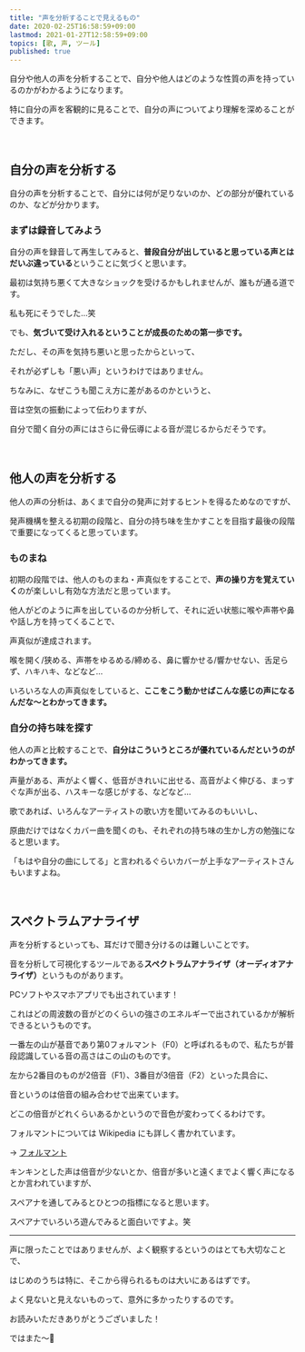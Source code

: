 ```yaml
---
title: "声を分析することで見えるもの"
date: 2020-02-25T16:58:59+09:00
lastmod: 2021-01-27T12:58:59+09:00
topics: [歌, 声, ツール]
published: true
---
```


自分や他人の声を分析することで、自分や他人はどのような性質の声を持っているのかがわかるようになります。

特に自分の声を客観的に見ることで、自分の声についてより理解を深めることができます。
<!--more-->

<br/>

## 自分の声を分析する

自分の声を分析することで、自分には何が足りないのか、どの部分が優れているのか、などが分かります。 

### まずは録音してみよう

自分の声を録音して再生してみると、**普段自分が出していると思っている声とはだいぶ違っている**ということに気づくと思います。 

最初は気持ち悪くて大きなショックを受けるかもしれませんが、誰もが通る道です。

私も死にそうでした…笑

でも、**気づいて受け入れるということが成長のための第一歩です。**

ただし、その声を気持ち悪いと思ったからといって、

それが必ずしも「悪い声」というわけではありません。

ちなみに、なぜこうも聞こえ方に差があるのかというと、

音は空気の振動によって伝わりますが、

自分で聞く自分の声にはさらに骨伝導による音が混じるからだそうです。

<relpos link="koe-chisai-genin" />

<br/>

## 他人の声を分析する

他人の声の分析は、あくまで自分の発声に対するヒントを得るためなのですが、

発声機構を整える初期の段階と、自分の持ち味を生かすことを目指す最後の段階で重要になってくると思っています。

### ものまね

初期の段階では、他人のものまね・声真似をすることで、**声の操り方を覚えていく**のが楽しいし有効な方法だと思っています。

他人がどのように声を出しているのか分析して、それに近い状態に喉や声帯や鼻や話し方を持ってくることで、

声真似が達成されます。

喉を開く/狭める、声帯をゆるめる/締める、鼻に響かせる/響かせない、舌足らず、ハキハキ、などなど…

いろいろな人の声真似をしていると、**ここをこう動かせばこんな感じの声になるんだな～とわかってきます。**

### 自分の持ち味を探す

他人の声と比較することで、**自分はこういうところが優れているんだというのがわかってきます。**

声量がある、声がよく響く、低音がきれいに出せる、高音がよく伸びる、まっすぐな声が出る、ハスキーな感じがする、などなど…

歌であれば、いろんなアーティストの歌い方を聞いてみるのもいいし、

原曲だけではなくカバー曲を聞くのも、それぞれの持ち味の生かし方の勉強になると思います。

「もはや自分の曲にしてる」と言われるぐらいカバーが上手なアーティストさんもいますよね。

<relpos link="hikui-koe-merideme" />

<br/>

## スペクトラムアナライザ

声を分析するといっても、耳だけで聞き分けるのは難しいことです。

音を分析して可視化するツールである<strong>スペクトラムアナライザ（オーディオアナライザ）</strong>というものがあります。

PCソフトやスマホアプリでも出されています！

これはどの周波数の音がどのくらいの強さのエネルギーで出されているかが解析できるというものです。

<postimage src="spectrum_analyzer" ext="png" alt="スペクトラムアナライザ画面" />

一番左の山が基音であり第0フォルマント（F0）と呼ばれるもので、私たちが普段認識している音の高さはこの山のものです。

左から2番目のものが2倍音（F1）、3番目が3倍音（F2）といった具合に、

音というのは倍音の組み合わせで出来ています。

どこの倍音がどれくらいあるかというので音色が変わってくるわけです。

フォルマントについては Wikipedia にも詳しく書かれています。

→ [フォルマント](https://ja.wikipedia.org/wiki/%E3%83%95%E3%82%A9%E3%83%AB%E3%83%9E%E3%83%B3%E3%83%88)

キンキンとした声は倍音が少ないとか、倍音が多いと遠くまでよく響く声になるとか言われていますが、

スペアナを通してみるとひとつの指標になると思います。

スペアナでいろいろ遊んでみると面白いですよ。笑

<relpos link="formant-toha" />

---

声に限ったことではありませんが、よく観察するというのはとても大切なことで、

はじめのうちは特に、そこから得られるものは大いにあるはずです。

よく見ないと見えないものって、意外に多かったりするのです。

お読みいただきありがとうございました！

ではまた～👋
